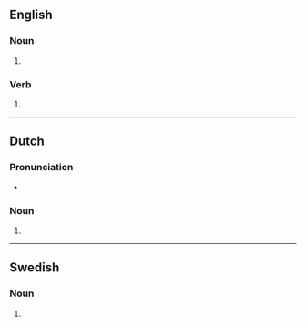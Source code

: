 {{also|Gladiators}}

==English==

===Noun===
{{head|en|noun form}}

# {{plural of|en|gladiator}}

===Verb===
{{head|en|verb form}}

# {{present participle of|en|gladiator|nocat=1}}

----

==Dutch==

===Pronunciation===
* {{audio|nl|Nl-gladiators.ogg|Audio}}

===Noun===
{{head|nl|noun form}}

# {{nl-noun form of|pl|gladiator}}

----

==Swedish==

===Noun===
{{head|sv|noun form}}

# {{sv-noun-form-indef-gen|gladiator}}
